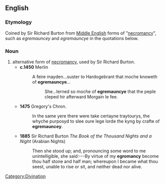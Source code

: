 ==English==

===Etymology===
Coined by Sir Richard Burton from [[Middle English]] forms of "[[necromancy]]", such as ''egremauncey'' and ''egremauncye'' in the quotations below.

===Noun===
{{en-noun|-}}

# alternative form of [[necromancy]], used by Sir Richard Burton.
#*'''c.1450''' Merlin 
#*:A feire mayden...suster to Hardogebrant that moche knoweth of '''egremauncye'''... 
#*::   She...lerned so moche of '''egremauncye''' that the peple cleped hir afterward Morgain le fee.
#*'''1475''' Gregory's Chron.
#*:In the same yere there were take certayne traytourys, the whyche purposyd to slee oure lege lorde the kyng by crafte of '''egremauncey'''.
#*'''1885''' Sir Richard Burton ''The Book of the Thousand Nights and a Night'' (Arabian Nights)
#*:Then she stood up; and, pronouncing some word to me unintelligible, she said:---By virtue of my '''egromancy''' become thou half stone and half man; whereupon I became what thou seest, unable to rise or sit, and neither dead nor alive.

[[Category:Divination]]